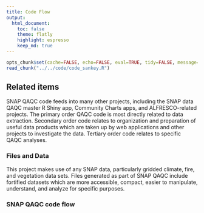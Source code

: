 ```yaml
---
title: Code Flow
output:
  html_document:
    toc: false
    theme: flatly
    highlight: espresso
    keep_md: true
---
```


```r
opts_chunk$set(cache=FALSE, echo=FALSE, eval=TRUE, tidy=FALSE, message=FALSE, warning=FALSE)
read_chunk("../../code/code_sankey.R")
```

## Related items
SNAP QAQC code feeds into many other projects, including the SNAP data QAQC master R Shiny app, Community Charts apps, and ALFRESCO-related projects.
The primary order QAQC code is most directly related to data extraction.
Secondary order code relates to organization and preparation of useful data products which are taken up by web applications and other projects to investigate the data.
Tertiary order code relates to specific QAQC analyses.

### Files and Data
This project makes use of any SNAP data, particularly gridded climate, fire, and vegetation data sets.
Files generated as part of SNAP QAQC include fortified datasets which are more accessible, compact, easier to manipulate, understand, and analyze for specific purposes.

### SNAP QAQC code flow

```r
```

```r
```

```r
```

```r
```

```r
```

```r
```
<style>iframe.rChart{ width: 100%; height: 840px;}</style>
